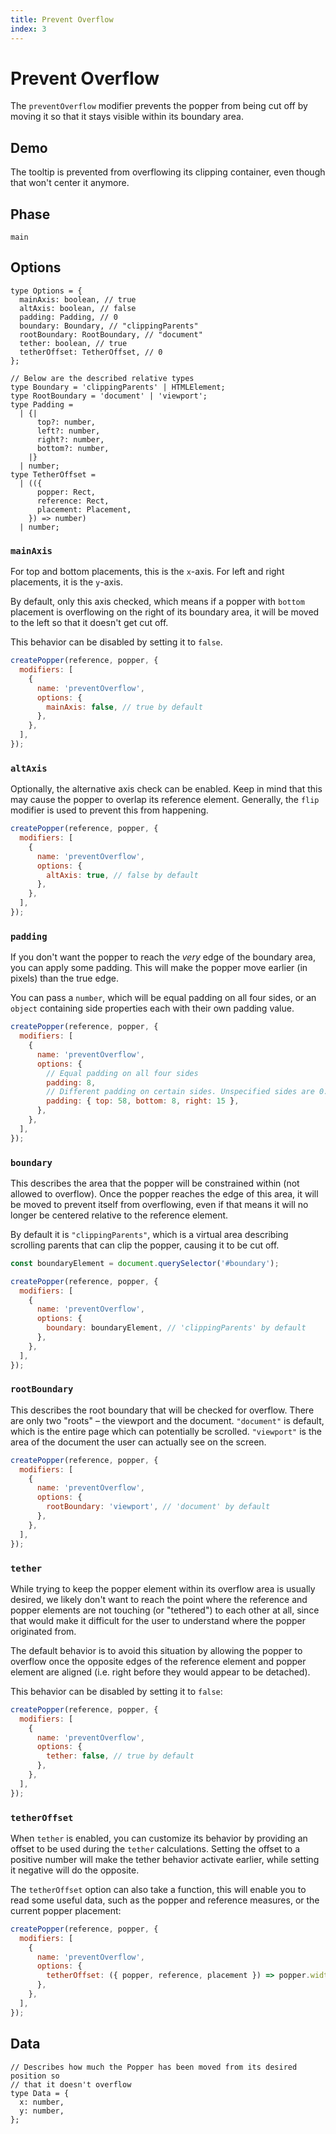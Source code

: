```yaml
---
title: Prevent Overflow
index: 3
---
```



# Prevent Overflow

The `preventOverflow` modifier prevents the popper from being cut off by moving
it so that it stays visible within its boundary area.

## Demo

The tooltip is prevented from overflowing its clipping container, even though
that won't center it anymore.

<PreventOverflowDemo />

## Phase

`main`

## Options

```flow
type Options = {
  mainAxis: boolean, // true
  altAxis: boolean, // false
  padding: Padding, // 0
  boundary: Boundary, // "clippingParents"
  rootBoundary: RootBoundary, // "document"
  tether: boolean, // true
  tetherOffset: TetherOffset, // 0
};

// Below are the described relative types
type Boundary = 'clippingParents' | HTMLElement;
type RootBoundary = 'document' | 'viewport';
type Padding =
  | {|
      top?: number,
      left?: number,
      right?: number,
      bottom?: number,
    |}
  | number;
type TetherOffset =
  | (({
      popper: Rect,
      reference: Rect,
      placement: Placement,
    }) => number)
  | number;
```

### `mainAxis`

For top and bottom placements, this is the `x`-axis. For left and right
placements, it is the `y`-axis.

By default, only this axis checked, which means if a popper with `bottom`
placement is overflowing on the right of its boundary area, it will be moved to
the left so that it doesn't get cut off.

This behavior can be disabled by setting it to `false`.

```js
createPopper(reference, popper, {
  modifiers: [
    {
      name: 'preventOverflow',
      options: {
        mainAxis: false, // true by default
      },
    },
  ],
});
```

### `altAxis`

Optionally, the alternative axis check can be enabled. Keep in mind that this
may cause the popper to overlap its reference element. Generally, the `flip`
modifier is used to prevent this from happening.

```js
createPopper(reference, popper, {
  modifiers: [
    {
      name: 'preventOverflow',
      options: {
        altAxis: true, // false by default
      },
    },
  ],
});
```

### `padding`

If you don't want the popper to reach the _very_ edge of the boundary area, you
can apply some padding. This will make the popper move earlier (in pixels) than
the true edge.

You can pass a `number`, which will be equal padding on all four sides, or an
`object` containing side properties each with their own padding value.

```js
createPopper(reference, popper, {
  modifiers: [
    {
      name: 'preventOverflow',
      options: {
        // Equal padding on all four sides
        padding: 8,
        // Different padding on certain sides. Unspecified sides are 0.
        padding: { top: 58, bottom: 8, right: 15 },
      },
    },
  ],
});
```

### `boundary`

This describes the area that the popper will be constrained within (not allowed
to overflow). Once the popper reaches the edge of this area, it will be moved to
prevent itself from overflowing, even if that means it will no longer be
centered relative to the reference element.

By default it is `"clippingParents"`, which is a virtual area describing
scrolling parents that can clip the popper, causing it to be cut off.

```js
const boundaryElement = document.querySelector('#boundary');

createPopper(reference, popper, {
  modifiers: [
    {
      name: 'preventOverflow',
      options: {
        boundary: boundaryElement, // 'clippingParents' by default
      },
    },
  ],
});
```

### `rootBoundary`

This describes the root boundary that will be checked for overflow. There are
only two "roots" – the viewport and the document. `"document"` is default, which
is the entire page which can potentially be scrolled. `"viewport"` is the area
of the document the user can actually see on the screen.

```js
createPopper(reference, popper, {
  modifiers: [
    {
      name: 'preventOverflow',
      options: {
        rootBoundary: 'viewport', // 'document' by default
      },
    },
  ],
});
```

### `tether`

While trying to keep the popper element within its overflow area is usually
desired, we likely don't want to reach the point where the reference and popper
elements are not touching (or "tethered") to each other at all, since that would
make it difficult for the user to understand where the popper originated from.

The default behavior is to avoid this situation by allowing the popper to
overflow once the opposite edges of the reference element and popper element are
aligned (i.e. right before they would appear to be detached).

This behavior can be disabled by setting it to `false`:

```js
createPopper(reference, popper, {
  modifiers: [
    {
      name: 'preventOverflow',
      options: {
        tether: false, // true by default
      },
    },
  ],
});
```

### `tetherOffset`

When `tether` is enabled, you can customize its behavior by providing an offset
to be used during the `tether` calculations. Setting the offset to a positive
number will make the tether behavior activate earlier, while setting it negative
will do the opposite.

The `tetherOffset` option can also take a function, this will enable you to read
some useful data, such as the popper and reference measures, or the current
popper placement:

```js
createPopper(reference, popper, {
  modifiers: [
    {
      name: 'preventOverflow',
      options: {
        tetherOffset: ({ popper, reference, placement }) => popper.width / 2,
      },
    },
  ],
});
```

## Data

```flow
// Describes how much the Popper has been moved from its desired position so
// that it doesn't overflow
type Data = {
  x: number,
  y: number,
};
```
